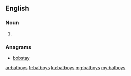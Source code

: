 ==English==

===Noun===
{{head|en|plural}}

# {{plural of|batboy|lang=en}}

===Anagrams===
* [[bobstay#English|bobstay]]

[[ar:batboys]]
[[fr:batboys]]
[[ku:batboys]]
[[mg:batboys]]
[[my:batboys]]